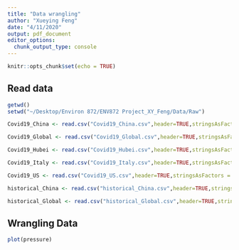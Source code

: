 ```yaml
---
title: "Data wrangling"
author: "Xueying Feng"
date: "4/11/2020"
output: pdf_document
editor_options: 
  chunk_output_type: console
---
```


```r
knitr::opts_chunk$set(echo = TRUE)
```

## Read data

```r
getwd()
setwd("~/Desktop/Environ 872/ENV872 Project_XY_Feng/Data/Raw")

Covid19_China <- read.csv("Covid19_China.csv",header=TRUE,stringsAsFactors = FALSE, strip.white = TRUE,sep = ',')

Covid19_Global <- read.csv("Covid19_Global.csv",header=TRUE,stringsAsFactors = FALSE, strip.white = TRUE,sep = ',')

Covid19_Hubei <- read.csv("Covid19_Hubei.csv",header=TRUE,stringsAsFactors = FALSE, strip.white = TRUE,sep = ',')

Covid19_Italy <- read.csv("Covid19_Italy.csv",header=TRUE,stringsAsFactors = FALSE, strip.white = TRUE,sep = ',')

Covid19_US <- read.csv("Covid19_US.csv",header=TRUE,stringsAsFactors = FALSE, strip.white = TRUE,sep = ',')

historical_China <- read.csv("historical_China.csv",header=TRUE,stringsAsFactors = FALSE, strip.white = TRUE,sep = ',')

historical_Global <- read.csv("historical_Global.csv",header=TRUE,stringsAsFactors = FALSE, strip.white = TRUE,sep = ',')

```

## Wrangling Data


```r
plot(pressure)
```

